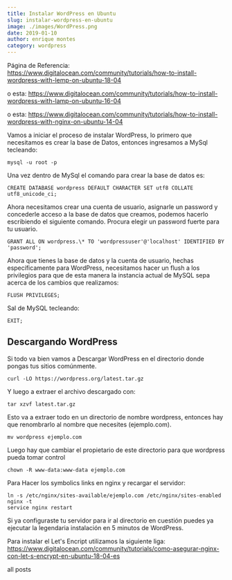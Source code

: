 ```yaml
---
title: Instalar WordPress en Ubuntu
slug: instalar-wordpress-en-ubuntu
image: ./images/WordPress.png
date: 2019-01-10
author: enrique montes
category: wordpress
---
```


Página de Referencia:
https://www.digitalocean.com/community/tutorials/how-to-install-wordpress-with-lemp-on-ubuntu-18-04

o esta:
https://www.digitalocean.com/community/tutorials/how-to-install-wordpress-with-lamp-on-ubuntu-16-04

o esta: https://www.digitalocean.com/community/tutorials/how-to-install-wordpress-with-nginx-on-ubuntu-14-04

Vamos a iniciar el proceso de instalar WordPress, lo primero que necesitamos es crear la base de Datos, entonces ingresamos a MySql tecleando:

`mysql -u root -p`

Una vez dentro de MySql el comando para crear la base de datos es:

```mysql
CREATE DATABASE wordpress DEFAULT CHARACTER SET utf8 COLLATE utf8_unicode_ci;
```

Ahora necesitamos crear una cuenta de usuario, asignarle un password y concederle acceso a la base de datos que creamos, podemos hacerlo escribiendo el siguiente comando. Procura elegir un password fuerte para tu usuario.

```mysql
GRANT ALL ON wordpress.\* TO 'wordpressuser'@'localhost' IDENTIFIED BY 'password';
```

Ahora que tienes la base de datos y la cuenta de usuario, hechas específicamente para WordPress, necesitamos hacer un flush a los privilegios para que de esta manera la instancia actual de MySQL sepa acerca de los cambios que realizamos:

```MySQL
FLUSH PRIVILEGES;
```

Sal de MySQL tecleando:

```mysql
EXIT;
```

## Descargando WordPress

Si todo va bien vamos a Descargar WordPress en el directorio donde pongas tus sitios comúnmente.

`curl -LO https://wordpress.org/latest.tar.gz`

Y luego a extraer el archivo descargado con:

`tar xzvf latest.tar.gz`

Esto va a extraer todo en un directorio de nombre wordpress, entonces hay que renombrarlo al nombre que necesites (ejemplo.com).

`mv wordpress ejemplo.com`

Luego hay que cambiar el propietario de este directorio para que wordpress pueda tomar control

`chown -R www-data:www-data ejemplo.com`

Para Hacer los symbolics links en nginx y recargar el servidor:

```ubuntu
ln -s /etc/nginx/sites-available/ejemplo.com /etc/nginx/sites-enabled
nginx -t
service nginx restart
```

Si ya configuraste tu servidor para ir al directorio en cuestión puedes ya ejecutar la legendaria instalación en 5 minutos de WordPress.

Para instalar el Let's Encript utilizamos la siguiente liga: https://www.digitalocean.com/community/tutorials/como-asegurar-nginx-con-let-s-encrypt-en-ubuntu-18-04-es

<Link to="/posts" className="btn center-btn">
  all posts
</Link>
